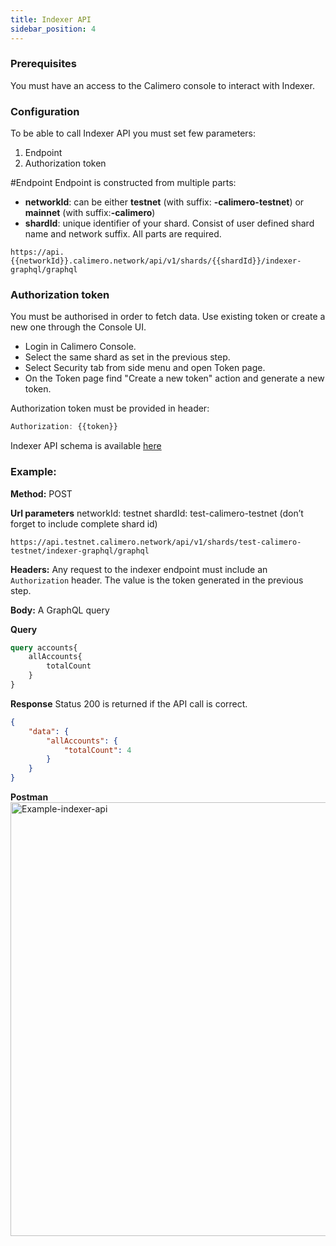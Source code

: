 ```yaml
---
title: Indexer API
sidebar_position: 4
---
```


### Prerequisites
You must have an access to the Calimero console to interact with Indexer.

### Configuration

To be able to call Indexer API you must set few parameters:
1. Endpoint
2. Authorization token

#Endpoint
Endpoint is constructed from multiple parts:
- **networkId**: can be either **testnet** (with suffix: **-calimero-testnet**) or **mainnet** (with suffix:**-calimero**)
- **shardId**: unique identifier of your shard. Consist of user defined shard name and network suffix. All parts are required.
```
https://api.{{networkId}}.calimero.network/api/v1/shards/{{shardId}}/indexer-graphql/graphql
```

### Authorization token
You must be authorised in order to fetch data. Use existing token or create a new one through the Console UI.
- Login in Calimero Console.
- Select the same shard as set in the previous step.
- Select Security tab from side menu and open Token page.
- On the Token page find "Create a new token" action and generate a new token.

Authorization token must be provided in header:
```javascript
Authorization: {{token}}
```

Indexer API schema is available [here](https://github.com/community/community/files/10108266/schema.txt)


### Example:

**Method:** POST

**Url parameters**
networkId: testnet
shardId: test-calimero-testnet (don’t forget to include complete shard id)
```
https://api.testnet.calimero.network/api/v1/shards/test-calimero-testnet/indexer-graphql/graphql
```

**Headers:**
Any request to the indexer endpoint must include an `Authorization` header. The value is the token generated in the previous step.

**Body:**
A GraphQL query

**Query**
```graphql
query accounts{
    allAccounts{
        totalCount
    }
}
```
**Response**
Status 200 is returned if the API call is correct.
```json
{
    "data": {
        "allAccounts": {
            "totalCount": 4
        }
    }
}
```

**Postman**
<img width="694" alt="Example-indexer-api" src="https://user-images.githubusercontent.com/12198572/204392731-2b682032-ac4b-42b2-94a4-f6f79ee1b8dd.png"/>

